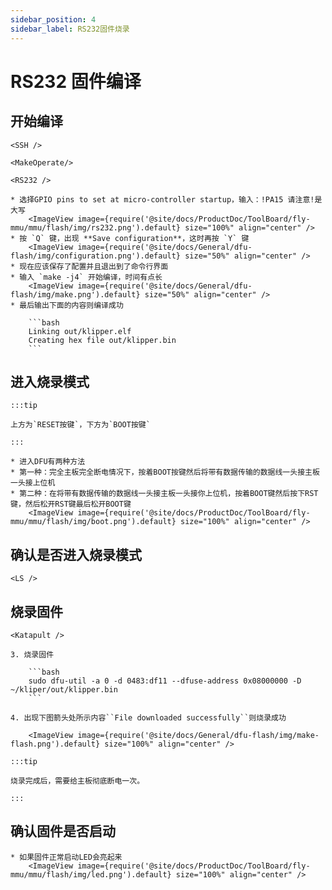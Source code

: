 ```yaml
---
sidebar_position: 4
sidebar_label: RS232固件烧录
---
```




# RS232 固件编译

## 开始编译

    <SSH />

    <MakeOperate/>

    <RS232 />

    * 选择GPIO pins to set at micro-controller startup，输入：!PA15 请注意!是大写
        <ImageView image={require('@site/docs/ProductDoc/ToolBoard/fly-mmu/mmu/flash/img/rs232.png').default} size="100%" align="center" />
    * 按 `Q` 键，出现 **Save configuration**，这时再按 `Y` 键
        <ImageView image={require('@site/docs/General/dfu-flash/img/configuration.png').default} size="50%" align="center" />
    * 现在应该保存了配置并且退出到了命令行界面
    * 输入 `make -j4` 开始编译，时间有点长
        <ImageView image={require('@site/docs/General/dfu-flash/img/make.png').default} size="50%" align="center" />
    * 最后输出下面的内容则编译成功

        ```bash
        Linking out/klipper.elf
        Creating hex file out/klipper.bin
        ```


## 进入烧录模式

    :::tip

    上方为`RESET按键`，下方为`BOOT按键`

    :::

    * 进入DFU有两种方法
    * 第一种：完全主板完全断电情况下，按着BOOT按键然后将带有数据传输的数据线一头接主板一头接上位机
    * 第二种：在将带有数据传输的数据线一头接主板一头接你上位机，按着BOOT键然后按下RST键，然后松开RST键最后松开BOOT键
        <ImageView image={require('@site/docs/ProductDoc/ToolBoard/fly-mmu/mmu/flash/img/boot.png').default} size="100%" align="center" />

## 确认是否进入烧录模式

    <LS />


## 烧录固件 
    
    <Katapult />
    
    3. 烧录固件
    
        ```bash
        sudo dfu-util -a 0 -d 0483:df11 --dfuse-address 0x08000000 -D ~/kliper/out/klipper.bin
        ```

    4. 出现下图箭头处所示内容``File downloaded successfully``则烧录成功

        <ImageView image={require('@site/docs/General/dfu-flash/img/make-flash.png').default} size="100%" align="center" />

    :::tip

    烧录完成后，需要给主板彻底断电一次。

    :::

## 确认固件是否启动

    * 如果固件正常启动LED会亮起来
        <ImageView image={require('@site/docs/ProductDoc/ToolBoard/fly-mmu/mmu/flash/img/led.png').default} size="100%" align="center" />

